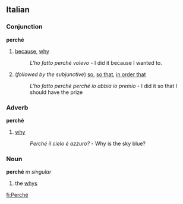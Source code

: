 ==Italian==
===Conjunction===
'''perché'''
#[[because]], [[why]]
#:''L'ho fatto perché volevo'' - I did it because I wanted to.
#(''followed by the subjunctive'') [[so]], [[so that]], [[in order that]]
#:''L'ho fatto perché perché io abbia io premio'' - I did it so that I should have the prize

===Adverb===
'''perché'''
#[[why]]
#:''Perché il cielo é azzuro?'' - Why is the sky blue?

===Noun===
'''perché''' ''m'' ''singular''
# the [[why]]s

[[fi:Perché]]